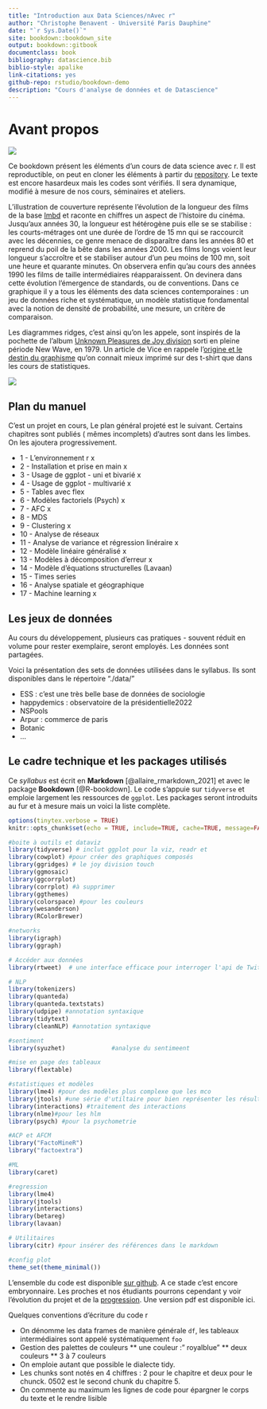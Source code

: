 ```yaml
--- 
title: "Introduction aux Data Sciences/nAvec r"
author: "Christophe Benavent - Université Paris Dauphine"
date: "`r Sys.Date()`"
site: bookdown::bookdown_site
output: bookdown::gitbook
documentclass: book
bibliography: datascience.bib
biblio-style: apalike
link-citations: yes
github-repo: rstudio/bookdown-demo
description: "Cours d'analyse de données et de Datascience"
---
```



# Avant propos

![](./Images/ggridge.png)

Ce bookdown présent les éléments d'un cours de data science avec r. Il est reproductible, on peut en cloner les éléments à partir du [repository](https://github.com/BenaventC/DataScienceBook). Le texte est encore hasardeux mais les codes sont vérifiés. Il sera dynamique, modifié à mesure de nos cours, séminaires et ateliers. 

L'illustration de couverture représente l'évolution de la longueur des films de la base [Imbd](https://www.imdb.com/) et raconte en chiffres un aspect de l'histoire du cinéma. Jusqu'aux années 30, la longueur est hétérogène puis elle se se stabilise : les courts-métrages ont une durée de l'ordre de 15 mn qui se raccourcit avec les décennies, ce genre menace de disparaître dans les années 80 et reprend du poil de la bête dans les années 2000. Les films longs voient leur longueur s'accroître et se stabiliser autour d'un peu moins de 100 mn, soit une heure et quarante minutes. On observera enfin qu'au cours des années 1990 les films de taille intermédiaires réapparaissent. On devinera dans cette évolution l'émergence de standards, ou de conventions. Dans ce graphique il y a tous les éléments des data sciences contemporaines : un jeu de données riche et systématique, un modèle statistique fondamental avec la notion de densité de probabilité, une mesure, un critère de comparaison. 

Les diagrammes ridges, c'est ainsi qu'on les appele, sont inspirés de la pochette de l'album [Unknown Pleasures de  Joy division](https://www.youtube.com/watch?v=7PtvIr2oiaE) sorti en pleine période New Wave, en 1979. Un article de Vice en rappele l'[origine et le destin du graphisme](https://i-d.vice.com/fr/article/pabjam/pourquoi-cette-pochette-dalbum-de-joy-division-a-inspire-le-monde-entier) qu'on connait mieux imprimé sur des t-shirt que dans les cours de statistiques.


![](./Images/joydivisiondetail.jpg)
\newpage

## Plan du manuel

C'est un projet en cours, Le plan général projeté est le suivant. Certains chapitres sont publiés ( mêmes incomplets) d'autres sont dans les limbes. On les ajoutera  progressivement. 

 * 1 - L'environnement r x
 * 2 - Installation et prise en main x
 * 3 - Usage de ggplot - uni et bivarié x
 * 4 - Usage de ggplot - multivarié x
 * 5 - Tables avec flex
 * 6 - Modèles factoriels (Psych) x
 * 7 - AFC x
 * 8 - MDS
 * 9 - Clustering x
 * 10 - Analyse de réseaux 
 * 11 - Analyse de variance et régression linéraire x
 * 12 - Modèle linéaire généralisé x
 * 13 - Modèles à décomposition d'erreur x
 * 14 - Modèle d'équations structurelles (Lavaan)
 * 15 - Times series
 * 16 - Analyse spatiale et géographique
 * 17 - Machine learning x
 

## Les jeux de données 

Au cours du développement, plusieurs cas pratiques - souvent réduit en volume pour rester exemplaire, seront employés. Les données sont partagées.

Voici la présentation des sets de données utilisées dans le syllabus. Ils sont disponibles dans le répertoire "./data/"

 * ESS : c'est une très belle base de données de sociologie
 * happydemics : observatoire de la présidentielle2022
 * NSPools
 * Arpur : commerce de paris
 * Botanic
 * ...
 
 
 
## Le cadre technique et les packages utilisés

Ce  _syllabus_ est écrit en **Markdown** [@allaire_rmarkdown_2021] et  avec le package **Bookdown** [@R-bookdown]. Le code s'appuie sur `tidyverse` et emploie largement les ressources de `ggplot`. Les packages seront introduits au fur et à mesure mais un voici la liste complète.


```r
options(tinytex.verbose = TRUE)
knitr::opts_chunk$set(echo = TRUE, include=TRUE, cache=TRUE, message=FALSE, warning=FALSE)

#boite à outils et dataviz
library(tidyverse) # inclut ggplot pour la viz, readr et 
library(cowplot) #pour créer des graphiques composés
library(ggridges) # le joy division touch
library(ggmosaic)
library(ggcorrplot)
library(corrplot) #à supprimer
library(ggthemes)
library(colorspace) #pour les couleurs
library(wesanderson)
library(RColorBrewer)

#networks
library(igraph)
library(ggraph)

# Accéder aux données
library(rtweet)  # une interface efficace pour interroger l'api de Twitter

# NLP
library(tokenizers)
library(quanteda)
library(quanteda.textstats)
library(udpipe) #annotation syntaxique
library(tidytext)
library(cleanNLP) #annotation syntaxique

#sentiment
library(syuzhet)             #analyse du sentimeent

#mise en page des tableaux
library(flextable)

#statistiques et modèles
library(lme4) #pour des modèles plus complexe que les mco
library(jtools) #une série d'utiltaire pour bien représenter les résultats
library(interactions) #traitement des interactions
library(nlme)#pour les hlm
library(psych) #pour la psychometrie

#ACP et AFCM
library("FactoMineR")
library("factoextra")

#ML
library(caret)

#regression
library(lme4)
library(jtools)
library(interactions)
library(betareg)
library(lavaan)

# Utilitaires
library(citr) #pour insérer des références dans le markdown

#config plot
theme_set(theme_minimal())
```

L'ensemble du code est disponible [sur github](https://github.com/BenaventC/Datasciences). A ce stade c'est encore embryonnaire. Les proches et nos étudiants pourrons cependant y voir l'évolution du projet et de la [progression](https://benaventc.github.io/Datascience/). Une version pdf est disponible ici. 

Quelques conventions d'écriture du code r

 * On dénomme les data frames  de manière générale `df`, les tableaux intermédiaires sont appelé systématiquement `foo`
 * Gestion des palettes de couleurs
  ** une couleur :" royalblue"
  ** deux couleurs
  ** 3 à 7 couleurs
 * On emploie autant que possible le dialecte tidy.
 * Les chunks sont notés en 4 chiffres : 2 pour le chapitre et deux pour le chunck. 0502 est le second chunk du chapitre 5.
 * On commente au maximum les lignes de code pour épargner le corps du texte et le rendre lisible


